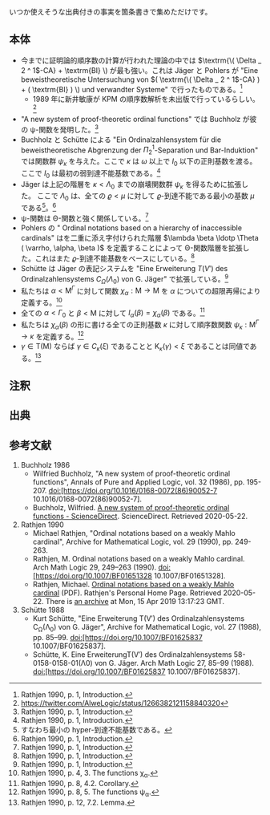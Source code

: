 いつか使えそうな出典付きの事実を箇条書きで集めただけです。

== 本体 ==

* 今までに証明論的順序数の計算が行われた理論の中では \( \textrm{\( \Delta _ 2 ^ 1 \)-CA} + \textrm{BI} \) が最も強い。これは Jäger と Pohlers が "Eine beweistheoretische Untersuchung von \( ( \textrm{\( \Delta _ 2 ^ 1 \)-CA} ) + ( \textrm{BI} ) \) und verwandter Systeme" で行ったものである。<ref>Rathjen 1990, p. 1, Introduction.</ref>
** 1989 年に新井敏康が \( \mathrm{KPM} \) の順序数解析を未出版で行っているらしい。<ref>https://twitter.com/AlweLogic/status/1266382121158840320</ref>
* "A new system of proof-theoretic ordinal functions" では Buchholz が彼の ψ-関数を発明した。<ref>Rathjen 1990, p. 1, Introduction.</ref>
* Buchholz と Schütte による "Ein Ordinalzahlensystem für die beweistheoretische Abgrenzung der \( \Pi _ 2 ^ 1 \)-Separation und Bar-Induktion" では関数群 \( \psi _ \kappa \) を与えた。ここで \( \kappa \) は \( \omega \) 以上で \( I _ 0 \) 以下の正則基数を渡る。ここで \( I _ 0 \) は最初の弱到達不能基数である。<ref>Rathjen 1990, p. 1, Introduction.</ref>
* Jäger は上記の階層を \( \kappa < \Lambda _ 0 \) までの崩壊関数群 \( \psi _ \kappa \) を得るために拡張した。 ここで \( \Lambda _ 0 \) は、全ての \( \varrho < \mu \) に対して \( \varrho \)-到達不能である最小の基数 \( \mu \) である<ref group="注釈">すなわち最小の hyper-到達不能基数である。</ref>。<ref>Rathjen 1990, p. 1, Introduction.</ref>
* ψ-関数は Θ-関数と強く関係している。<ref>Rathjen 1990, p. 1, Introduction.</ref>
* Pohlers の " Ordinal notations based on a hierarchy of inaccessible cardinals" はを二重に添え字付けられた階層 \( \lambda \beta \ldotp \Theta ( \varrho, \alpha, \beta ) \) を定義することによって Θ-関数階層を拡張した。これはまた \( \varrho \)-到達不能基数をベースにしている。<ref>Rathjen 1990, p. 1, Introduction.</ref>
* Schütte は Jäger の表記システムを "Eine Erweiterung \( T ( V' ) \) des Ordinalzahlensystems \( C _ \Omega ( \Lambda _ 0 ) \) von G. Jäger" で拡張している。<ref>Rathjen 1990, p. 1, Introduction.</ref>
* 私たちは \( \alpha < \mathrm{M} ^ \Gamma \) に対して関数 \( \chi _ \alpha : \mathrm{M} \rightarrow \mathrm{M} \) を \( \alpha \) についての超限再帰により定義する。<ref>Rathjen 1990, p. 4, 3. The functions χ<sub>α</sub>.</ref>
* 全ての \( \alpha < \Gamma _ 0 \) と \( \beta < \mathrm{M} \) に対して \( I _ \alpha ( \beta ) = \chi _ \alpha ( \beta ) \) である。<ref>Rathjen 1990, p. 8, 4.2. Corollary.</ref>
* 私たちは \( \chi _ \alpha ( \beta ) \) の形に書ける全ての正則基数 \( \kappa \) に対して順序数関数 \( \psi _ \kappa : \mathrm{M} ^ \Gamma \rightarrow \kappa \) を定義する。<ref>Rathjen 1990, p. 8, 5. The functions ψ<sub>α</sub>.</ref>
* \( \gamma \in \mathrm{T} ( \mathrm{M} ) \) ならば \( \gamma \in C _ \kappa ( \xi ) \) であることと \( \mathrm{K} _ \kappa ( \gamma ) < \xi \) であることは同値である。<ref>Rathjen 1990, p. 12, 7.2. Lemma.</ref>

== 注釈 ==

<references group="注釈" />

== 出典 ==

<references />

== 参考文献 ==

# Buchholz 1986
#* Wilfried Buchholz, "A new system of proof-theoretic ordinal functions", Annals of Pure and Applied Logic, vol. 32 (1986), pp. 195-207. doi:[https://doi.org/10.1016/0168-0072(86)90052-7 10.1016/0168-0072(86)90052-7].
#* Buchholz, Wilfried. [https://www.sciencedirect.com/science/article/pii/0168007286900527 A new system of proof-theoretic ordinal functions - ScienceDirect]. ScienceDirect. Retrieved 2020-05-22.
# Rathjen 1990
#* Michael Rathjen, "Ordinal notations based on a weakly Mahlo cardinal", Archive for Mathematical Logic, vol. 29 (1990), pp. 249-263.
#* Rathjen, M. Ordinal notations based on a weakly Mahlo cardinal. Arch Math Logic 29, 249–263 (1990). doi:[https://doi.org/10.1007/BF01651328 10.1007/BF01651328].
#* Rathjen, Michael. [https://www1.maths.leeds.ac.uk/~rathjen/Ord_Notation_Weakly_Mahlo.pdf Ordinal notations based on a weakly Mahlo cardinal] (PDF). Rathjen's Personal Home Page. Retrieved 2020-05-22. There is [https://web.archive.org/web/20190415131723/https://www1.maths.leeds.ac.uk/~rathjen/Ord_Notation_Weakly_Mahlo.pdf an archive] at Mon, 15 Apr 2019 13:17:23 GMT.
# Schütte 1988
#* Kurt Schütte, "Eine Erweiterung T(V′) des Ordinalzahlensystems C<sub>Ω</sub>(Λ<sub>0</sub>) von G. Jäger", Archive for Mathematical Logic, vol. 27 (1988), pp. 85–99. doi:[https://doi.org/10.1007/BF01625837 10.1007/BF01625837].
#* Schütte, K. Eine ErweiterungT(V′) des Ordinalzahlensystems 58-0158-0158-01(Λ0) von G. Jäger. Arch Math Logic 27, 85–99 (1988). doi:[https://doi.org/10.1007/BF01625837 10.1007/BF01625837].
